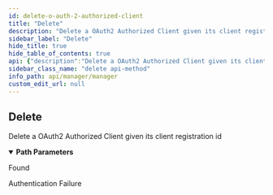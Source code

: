 ```yaml
---
id: delete-o-auth-2-authorized-client
title: "Delete"
description: "Delete a OAuth2 Authorized Client given its client registration id"
sidebar_label: "Delete"
hide_title: true
hide_table_of_contents: true
api: {"description":"Delete a OAuth2 Authorized Client given its client registration id","operationId":"deleteOAuth2AuthorizedClient","parameters":[{"description":"The Id","in":"path","name":"id","required":true,"schema":{"type":"integer","format":"int64"}}],"responses":{"200":{"description":"Found"},"401":{"description":"Authentication Failure"}},"security":[{"OAuth2":[]}],"tags":["OAuth2 Authorized Clients"],"method":"delete","path":"/oauth2/authorized-clients/{id}","servers":[{"url":"https://api.wordlift.io"}],"securitySchemes":{"ApiKey":{"description":"`Key {your key}`","in":"header","name":"Authorization","type":"apiKey"},"OAuth2":{"flows":{"authorizationCode":{"authorizationUrl":"https://s.wordlift.io/oauth/authorize/","scopes":{"basic":"basic scope"},"tokenUrl":"https://s.wordlift.io/oauth/token/"}},"type":"oauth2"}},"info":{"contact":{"email":"hello@wordlift.io","name":"WordLift","url":"https://wordlift.io"},"description":"Subscription management and related services.","license":{"name":"(c) copyright 2022-present WordLift","url":"https://wordlift.io"},"termsOfService":"https://wordlift.io/terms-of-service/","title":"Manager","version":"1.0"},"postman":{"name":"Delete","description":{"content":"Delete a OAuth2 Authorized Client given its client registration id","type":"text/plain"},"url":{"path":["oauth2","authorized-clients",":id"],"host":["{{baseUrl}}"],"query":[],"variable":[{"disabled":false,"description":{"content":"(Required) The Id","type":"text/plain"},"type":"any","value":"","key":"id"}]},"method":"DELETE","auth":{"type":"oauth2","oauth2":[]}}}
sidebar_class_name: "delete api-method"
info_path: api/manager/manager
custom_edit_url: null
---
```



## Delete



Delete a OAuth2 Authorized Client given its client registration id

<details style={{"marginBottom":"1rem"}} data-collapsed={false} open={true}><summary style={{}}><strong>Path Parameters</strong></summary><div><ul><ParamsItem className={"paramsItem"} param={{"description":"The Id","in":"path","name":"id","required":true,"schema":{"type":"integer","format":"int64"}}}></ParamsItem></ul></div></details><div><ApiTabs><TabItem label={"200"} value={"200"}><div>

Found

</div><div></div></TabItem><TabItem label={"401"} value={"401"}><div>

Authentication Failure

</div><div></div></TabItem></ApiTabs></div>
      